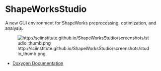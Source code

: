 =ShapeWorksStudio=

A new GUI environment for ShapeWorks preprocessing, optimization, and analysis.

[[File:http://sciinstitute.github.io/ShapeWorksStudio/screenshots/studio_thumb.png]]

* [[http://sciinstitute.github.io/ShapeWorksStudio/doxygen/|Doxygen Documentation]]

